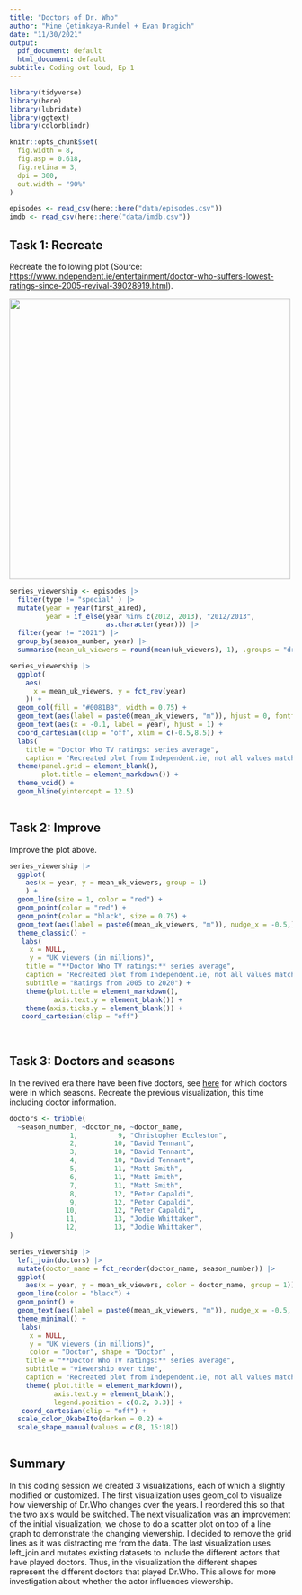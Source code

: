 ```yaml
---
title: "Doctors of Dr. Who"
author: "Mine Çetinkaya-Rundel + Evan Dragich"
date: "11/30/2021"
output:
  pdf_document: default
  html_document: default
subtitle: Coding out loud, Ep 1
---
```


```r
library(tidyverse)
library(here)
library(lubridate)
library(ggtext)
library(colorblindr)
```

```r
knitr::opts_chunk$set(
  fig.width = 8,
  fig.asp = 0.618,
  fig.retina = 3,
  dpi = 300,
  out.width = "90%"
)
```

```r
episodes <- read_csv(here::here("data/episodes.csv"))
imdb <- read_csv(here::here("data/imdb.csv"))
```

## Task 1: Recreate

Recreate the following plot (Source: <https://www.independent.ie/entertainment/doctor-who-suffers-lowest-ratings-since-2005-revival-39028919.html>).

[![](https://image.assets.pressassociation.io/v2/image/production/3fe8f7647e7f1e4f6e5b298f1fa288c0Y29udGVudHNlYXJjaCwxNTgzODU3MjQy/2.51242519.jpg?w=1280){width="500"}](https://www.independent.ie/entertainment/doctor-who-suffers-lowest-ratings-since-2005-revival-39028919.html)

```r


series_viewership <- episodes |>
  filter(type != "special" ) |>
  mutate(year = year(first_aired), 
         year = if_else(year %in% c(2012, 2013), "2012/2013", 
                        as.character(year))) |>
  filter(year != "2021") |>
  group_by(season_number, year) |>
  summarise(mean_uk_viewers = round(mean(uk_viewers), 1), .groups = "drop") 

series_viewership |>
  ggplot(
    aes(
      x = mean_uk_viewers, y = fct_rev(year)
    )) + 
  geom_col(fill = "#0081BB", width = 0.75) + 
  geom_text(aes(label = paste0(mean_uk_viewers, "m")), hjust = 0, fontface = "bold", nudge_x = 0.1) + 
  geom_text(aes(x = -0.1, label = year), hjust = 1) + 
  coord_cartesian(clip = "off", xlim = c(-0.5,8.5)) + 
  labs(
    title = "Doctor Who TV ratings: series average", 
    caption = "Recreated plot from Independent.ie, not all values match.") + 
  theme(panel.grid = element_blank(), 
        plot.title = element_markdown()) +
  theme_void() + 
  geom_hline(yintercept = 12.5)
  
```

## Task 2: Improve

Improve the plot above.

```r

series_viewership |>
  ggplot(
    aes(x = year, y = mean_uk_viewers, group = 1)
    ) + 
  geom_line(size = 1, color = "red") + 
  geom_point(color = "red") + 
  geom_point(color = "black", size = 0.75) + 
  geom_text(aes(label = paste0(mean_uk_viewers, "m")), nudge_x = -0.5,) +
  theme_classic() + 
   labs(
     x = NULL, 
     y = "UK viewers (in millions)",
    title = "**Doctor Who TV ratings:** series average", 
    caption = "Recreated plot from Independent.ie, not all values match.",
    subtitle = "Ratings from 2005 to 2020") + 
    theme(plot.title = element_markdown(), 
           axis.text.y = element_blank()) +
    theme(axis.ticks.y = element_blank()) +
   coord_cartesian(clip = "off")
  
  

```

## Task 3: Doctors and seasons

In the revived era there have been five doctors, see [here](https://en.wikipedia.org/wiki/List_of_Doctor_Who_episodes_(2005%E2%80%93present)#Regular_seasons) for which doctors were in which seasons. Recreate the previous visualization, this time including doctor information.

```r
doctors <- tribble(
  ~season_number, ~doctor_no, ~doctor_name,
               1,          9, "Christopher Eccleston",
               2,         10, "David Tennant",
               3,         10, "David Tennant",
               4,         10, "David Tennant",
               5,         11, "Matt Smith",
               6,         11, "Matt Smith",
               7,         11, "Matt Smith",
               8,         12, "Peter Capaldi",
               9,         12, "Peter Capaldi",
              10,         12, "Peter Capaldi",
              11,         13, "Jodie Whittaker",
              12,         13, "Jodie Whittaker",
)
```

```r

series_viewership |>
  left_join(doctors) |>
  mutate(doctor_name = fct_reorder(doctor_name, season_number)) |>
  ggplot(
    aes(x = year, y = mean_uk_viewers, color = doctor_name, group = 1)) + 
  geom_line(color = "black") + 
  geom_point() + 
  geom_text(aes(label = paste0(mean_uk_viewers, "m")), nudge_x = -0.5, show.legend = FALSE,  fontface = "bold") +
  theme_minimal() + 
   labs(
     x = NULL, 
     y = "UK viewers (in millions)",
     color = "Doctor", shape = "Doctor" , 
    title = "**Doctor Who TV ratings:** series average", 
    subtitle = "viewership over time", 
    caption = "Recreated plot from Independent.ie, not all values match.") + 
    theme( plot.title = element_markdown(), 
           axis.text.y = element_blank(), 
           legend.position = c(0.2, 0.3)) + 
   coord_cartesian(clip = "off") + 
  scale_color_OkabeIto(darken = 0.2) + 
  scale_shape_manual(values = c(8, 15:18))
  

```

## Summary

In this coding session we created 3 visualizations, each of which a slightly modified or customized. The first visualization uses geom_col to visualize how viewership of Dr.Who changes over the years. I reordered this so that the two axis would be switched. The next visualization was an improvement of the initial visualization; we chose to do a scatter plot on top of a line graph to demonstrate the changing viewership. I decided to remove the grid lines as it was distracting me from the data. The last visualization uses left_join and mutates existing datasets to include the different actors that have played doctors. Thus, in the visualization the different shapes represent the different doctors that played Dr.Who. This allows for more investigation about whether the actor influences viewership.
